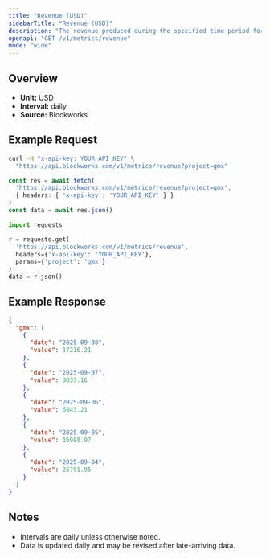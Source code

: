 ```yaml
---
title: "Revenue (USD)"
sidebarTitle: "Revenue (USD)"
description: "The revenue produced during the specified time period for given project."
openapi: "GET /v1/metrics/revenue"
mode: "wide"
---
```


## Overview

- **Unit:** USD
- **Interval:** daily
- **Source:** Blockworks

## Example Request

<CodeGroup>

```bash cURL
curl -H "x-api-key: YOUR_API_KEY" \
  "https://api.blockworks.com/v1/metrics/revenue?project=gmx"
```

```typescript TypeScript
const res = await fetch(
  'https://api.blockworks.com/v1/metrics/revenue?project=gmx',
  { headers: { 'x-api-key': 'YOUR_API_KEY' } }
)
const data = await res.json()
```

```python Python
import requests

r = requests.get(
  'https://api.blockworks.com/v1/metrics/revenue',
  headers={'x-api-key': 'YOUR_API_KEY'},
  params={'project': 'gmx'}
)
data = r.json()
```

</CodeGroup>

## Example Response

```json
{
  "gmx": [
    {
      "date": "2025-09-08",
      "value": 17216.21
    },
    {
      "date": "2025-09-07",
      "value": 9833.16
    },
    {
      "date": "2025-09-06",
      "value": 6843.21
    },
    {
      "date": "2025-09-05",
      "value": 16988.97
    },
    {
      "date": "2025-09-04",
      "value": 25791.95
    }
  ]
}
```

## Notes
- Intervals are daily unless otherwise noted.
- Data is updated daily and may be revised after late-arriving data.
